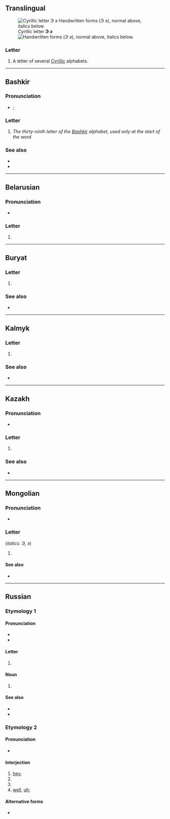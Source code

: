 {{also|Э|ӭ|Ӭ|ဒ|Appendix:Variations of "e"}}
{{character info}}
==Translingual==
[[File:Cyrillic AE.png|thumb|right|Cyrillic letter '''Э э'''<br/>
[[File:31-Russian alphabet-Э э.svg|thumb|Handwritten forms]]
(''Э э''), normal above, italics below.]]

===Letter===
{{mul-letter|upper=Э|lower=э|sc=Cyrl}}

# A letter of several [[Cyrillic]] alphabets.

----

==Bashkir==

===Pronunciation===
* {{qualifier|phoneme}} {{IPA|ba|/ɪ̞/}}; {{qualifier|in Russian borrowings}} {{IPA|ba|/ɛ/}}

===Letter===
{{head|ba|letter|upper case|Э}}

# ''The thirty-ninth letter of the [[Bashkir]] alphabet, used only at the start of the word''

===See also===
* {{l|ba|е}}
* {{list:Cyrillic script letters/ba}}

----

==Belarusian==

===Pronunciation===
* {{be-IPA}}

===Letter===
{{head|be|letter|lower case||upper case|Э}}

# {{Cyrl-def|be|letter|30}}

----

==Buryat==

===Letter===
{{head|bua|letter|lower case||upper case|Э}}

# {{Cyrl-def|bua|letter|34}}

===See also===
* {{list:Cyrillic script letters/bua}}

----

==Kalmyk==

===Letter===
{{head|xal|letter|lower case||upper case|Э}}

# {{Cyrl-def|xal|letter|37}}

===See also===
* {{list:Cyrillic script letters/xal}}

----

==Kazakh==
{{kk-regional|э|ە}}

===Pronunciation===
* {{qualifier|phoneme}} {{IPA|kk|/e/}}

===Letter===
{{head|kk|letter|lower case||upper case|Э}}

# {{Cyrl-def|kk|letter|40}}

===See also===
* {{list:Cyrillic script letters/kk}}

----

==Mongolian==

===Pronunciation===
* {{IPA|mn|/e~i/}}

===Letter===
{{head|mn|letter|lower case||upper case|Э}} (''italics: Э, э'')

# {{Cyrl-def|mn|letter|33}}

====See also====
* {{list:Cyrillic script letters/mn}}

----

==Russian==

===Etymology 1===

====Pronunciation====
* {{ru-IPA}}
* {{audio|ru|Ru-{{PAGENAME}}.ogg|Audio}}

====Letter====
{{head|ru|letter|lower case||upper case|Э}}

# {{Cyrl-def|ru|letter|30|э|э оборотное}}

====Noun====
{{ru-noun||n-in|-}}

# {{Cyrl-def|ru|name|Э}}
#: {{syn|ru|э оборотное}}

====See also====
* {{list:Cyrillic script letters/ru}}
* {{list:Cyrillic script letter names/ru}}

===Etymology 2===

====Pronunciation====
* {{ru-IPA}}

====Interjection====
{{head|ru|interjection}} {{tlb|ru|colloquial}}

# [[hey]]; {{n-g|an [[exclamation]] to get [[attention]]}}
# {{n-g|to indicate [[doubt]], [[disgust]]}}
# {{n-g|to clearly indicate a [[protest]] or [[reprimand]]}}
# [[well]], [[uh]]; {{n-g|space filler or pause during conversation}}

====Alternative forms====
* {{alt|ru|э-э-э|э́-э|эээ}}

{{topics|ru|Cyrillic letter names|Letter names}}